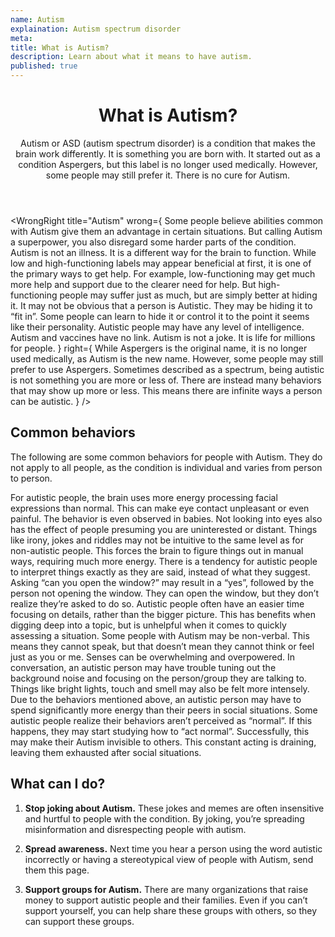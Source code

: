 ```yaml
---
name: Autism
explaination: Autism spectrum disorder
meta:
title: What is Autism?
description: Learn about what it means to have autism.
published: true
---
```


<PreviewBanner googleDocUrl="https://docs.google.com/document/d/1yJMCWHzZXe9xkp2n3bPXxCt9cd5WygM9AFT-P5r56qU/edit?usp=sharing" />

<Header>

# What is Autism?

Autism or ASD (autism spectrum disorder) is a condition that makes the brain work differently. It is something you are born with. It started out as a condition Aspergers, but this label is no longer used medically. However, some people may still prefer it. There is no cure for Autism.

</Header>

<Main>

<WrongRight
  title="Autism"
  wrong={
    <Definition>
      <DefinitionItem summary="Simply a superpower">
        Some people believe abilities common with Autism give them an advantage
        in certain situations. But calling Autism a superpower, you also
        disregard some harder parts of the condition.
      </DefinitionItem>
      <DefinitionItem summary="An illness">
        Autism is not an illness. It is a different way for the brain to
        function.
      </DefinitionItem>
      <DefinitionItem summary="Low and high-functioning">
        While low and high-functioning labels may appear beneficial at first, it
        is one of the primary ways to get help. For example, low-functioning may
        get much more help and support due to the clearer need for help. But
        high-functioning people may suffer just as much, but are simply better
        at hiding it.
      </DefinitionItem>
      <DefinitionItem summary="Always visible">
        It may not be obvious that a person is Autistic. They may be hiding it
        to “fit in”. Some people can learn to hide it or control it to the point
        it seems like their personality.
      </DefinitionItem>
      <DefinitionItem summary="Indicative of intelligence">
        Autistic people may have any level of intelligence.
      </DefinitionItem>
      <DefinitionItem summary="Caused by vaccines">
        Autism and vaccines have no link.
      </DefinitionItem>
      <DefinitionItem summary="Something to joke about">
        Autism is not a joke. It is life for millions for people.
      </DefinitionItem>
    </Definition>
  }
  right={
    <Definition>
      <DefinitionItem summary="Another name for Aspergers">
        While Aspergers is the original name, it is no longer used medically, as
        Autism is the new name. However, some people may still prefer to use
        Aspergers.
      </DefinitionItem>
      <DefinitionItem summary="Different for everyone">
        Sometimes described as a spectrum, being autistic is not something you
        are more or less of. There are instead many behaviors that may show up
        more or less. This means there are infinite ways a person can be
        autistic.
      </DefinitionItem>
    </Definition>
  }
/>

<Section>

## Common behaviors

The following are some common behaviors for people with Autism. They do not apply to all people, as the condition is individual and varies from person to person.

<Definition>
  <DefinitionItem summary="Eye contact is unpleasant">
    For autistic people, the brain uses more energy processing facial
    expressions than normal. This can make eye contact unpleasant or even
    painful. The behavior is even observed in babies. Not looking into eyes also
    has the effect of people presuming you are uninterested or distant.
  </DefinitionItem>
  <DefinitionItem summary="Social signals are not intuitive">
    Things like irony, jokes and riddles may not be intuitive to the same level
    as for non-autistic people. This forces the brain to figure things out in
    manual ways, requiring much more energy.
  </DefinitionItem>
  <DefinitionItem summary="Things are interpreted literally">
    There is a tendency for autistic people to interpret things exactly as they
    are said, instead of what they suggest. Asking “can you open the window?”
    may result in a “yes”, followed by the person not opening the window. They
    can open the window, but they don’t realize they’re asked to do so.
  </DefinitionItem>
  <DefinitionItem summary="Recognizing details rather than the whole picture">
    Autistic people often have an easier time focusing on details, rather than
    the bigger picture. This has benefits when digging deep into a topic, but is
    unhelpful when it comes to quickly assessing a situation.
  </DefinitionItem>
  <DefinitionItem summary="Non-verbal">
    Some people with Autism may be non-verbal. This means they cannot speak, but
    that doesn’t mean they cannot think or feel just as you or me.
  </DefinitionItem>
  <DefinitionItem summary="Hypersensitivity">
    Senses can be overwhelming and overpowered. In conversation, an autistic
    person may have trouble tuning out the background noise and focusing on the
    person/group they are talking to. Things like bright lights, touch and smell
    may also be felt more intensely.
  </DefinitionItem>
  <DefinitionItem summary="Social situations are draining">
    Due to the behaviors mentioned above, an autistic person may have to spend
    significantly more energy than their peers in social situations.
  </DefinitionItem>
  <DefinitionItem summary="Masking">
    Some autistic people realize their behaviors aren’t perceived as “normal”.
    If this happens, they may start studying how to “act normal”. Successfully,
    this may make their Autism invisible to others. This constant acting is
    draining, leaving them exhausted after social situations.
  </DefinitionItem>
</Definition>

</Section>

<Section>

## What can I do?

1. **Stop joking about Autism.** These jokes and memes are often insensitive and hurtful to people with the condition. By joking, you’re spreading misinformation and disrespecting people with autism.

1. **Spread awareness.** Next time you hear a person using the word autistic incorrectly or having a stereotypical view of people with Autism, send them this page.

1. **Support groups for Autism.** There are many organizations that raise money to support autistic people and their families. Even if you can’t support yourself, you can help share these groups with others, so they can support these groups.

</Section>

</Main>
